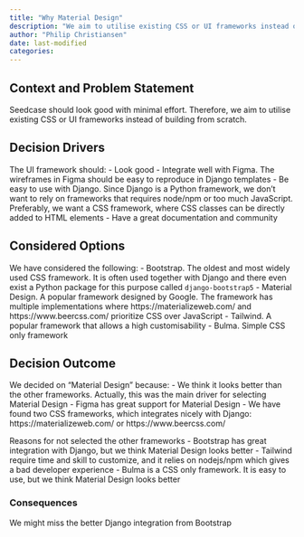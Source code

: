 ```yaml
---
title: "Why Material Design"
description: "We aim to utilise existing CSS or UI frameworks instead of building from scratch so Seedcase will look good with minimal effort. Since Material Design lives up to these requirements, we have chosen this framework for Seedcase."
author: "Philip Christiansen"
date: last-modified
categories:
---
```



## Context and Problem Statement

Seedcase should look good with minimal effort. Therefore, we aim to utilise existing CSS or UI frameworks instead of building from scratch.

## Decision Drivers

The UI framework should:
- Look good
- Integrate well with Figma. The wireframes in Figma should be easy to reproduce in Django templates
- Be easy to use with Django. Since Django is a Python framework, we don't want to rely on frameworks that requires node/npm or too much JavaScript. Preferably, we want a CSS framework, where CSS classes can be directly added to HTML elements
- Have a great documentation and community

## Considered Options

We have considered the following:
- Bootstrap. The oldest and most widely used CSS framework. It is often used together with Django and there even exist a Python package for this purpose called `django-bootstrap5`
- Material Design. A popular framework designed by Google. The framework has multiple implementations where https://materializeweb.com/ and https://www.beercss.com/ prioritize CSS over JavaScript
- Tailwind. A popular framework that allows a high customisability
- Bulma. Simple CSS only framework

## Decision Outcome

We decided on "Material Design" because:
- We think it looks better than the other frameworks. Actually, this was the main driver for selecting Material Design
- Figma has great support for Material Design
- We have found two CSS frameworks, which integrates nicely with Django: https://materializeweb.com/ or https://www.beercss.com/

Reasons for not selected the other frameworks
- Bootstrap has great integration with Django, but we think Material Design looks better 
- Tailwind require time and skill to customize, and it relies on nodejs/npm which gives a bad developer experience
- Bulma is a CSS only framework. It is easy to use, but we think Material Design looks better

### Consequences

We might miss the better Django integration from Bootstrap